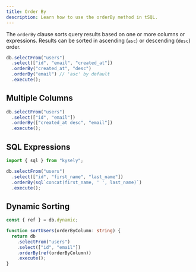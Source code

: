 ```yaml
---
title: Order By
description: Learn how to use the orderBy method in tSQL.
---
```


The `orderBy` clause sorts query results based on one or more columns or expressions. Results can be sorted in ascending (`asc`) or descending (`desc`) order.

```typescript
db.selectFrom("users")
  .select(["id", "email", "created_at"])
  .orderBy("created_at", "desc")
  .orderBy("email") // 'asc' by default
  .execute();
```

## Multiple Columns

```typescript
db.selectFrom("users")
  .select(["id", "email"])
  .orderBy(["created_at desc", "email"])
  .execute();
```

## SQL Expressions

```typescript
import { sql } from "kysely";

db.selectFrom("users")
  .select(["id", "first_name", "last_name"])
  .orderBy(sql`concat(first_name, ' ', last_name)`)
  .execute();
```

## Dynamic Sorting

```typescript
const { ref } = db.dynamic;

function sortUsers(orderByColumn: string) {
  return db
    .selectFrom("users")
    .select(["id", "email"])
    .orderBy(ref(orderByColumn))
    .execute();
}
```
